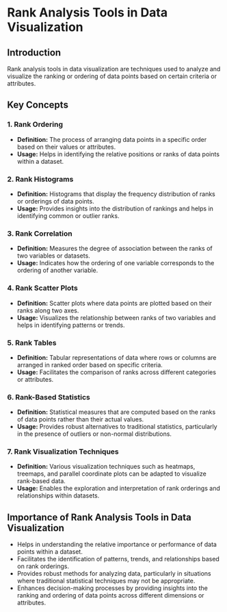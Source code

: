 # Rank Analysis Tools in Data Visualization

## Introduction
Rank analysis tools in data visualization are techniques used to analyze and visualize the ranking or ordering of data points based on certain criteria or attributes.

## Key Concepts

### 1. Rank Ordering
- **Definition:** The process of arranging data points in a specific order based on their values or attributes.
- **Usage:** Helps in identifying the relative positions or ranks of data points within a dataset.

### 2. Rank Histograms
- **Definition:** Histograms that display the frequency distribution of ranks or orderings of data points.
- **Usage:** Provides insights into the distribution of rankings and helps in identifying common or outlier ranks.

### 3. Rank Correlation
- **Definition:** Measures the degree of association between the ranks of two variables or datasets.
- **Usage:** Indicates how the ordering of one variable corresponds to the ordering of another variable.

### 4. Rank Scatter Plots
- **Definition:** Scatter plots where data points are plotted based on their ranks along two axes.
- **Usage:** Visualizes the relationship between ranks of two variables and helps in identifying patterns or trends.

### 5. Rank Tables
- **Definition:** Tabular representations of data where rows or columns are arranged in ranked order based on specific criteria.
- **Usage:** Facilitates the comparison of ranks across different categories or attributes.

### 6. Rank-Based Statistics
- **Definition:** Statistical measures that are computed based on the ranks of data points rather than their actual values.
- **Usage:** Provides robust alternatives to traditional statistics, particularly in the presence of outliers or non-normal distributions.

### 7. Rank Visualization Techniques
- **Definition:** Various visualization techniques such as heatmaps, treemaps, and parallel coordinate plots can be adapted to visualize rank-based data.
- **Usage:** Enables the exploration and interpretation of rank orderings and relationships within datasets.

## Importance of Rank Analysis Tools in Data Visualization
- Helps in understanding the relative importance or performance of data points within a dataset.
- Facilitates the identification of patterns, trends, and relationships based on rank orderings.
- Provides robust methods for analyzing data, particularly in situations where traditional statistical techniques may not be appropriate.
- Enhances decision-making processes by providing insights into the ranking and ordering of data points across different dimensions or attributes.